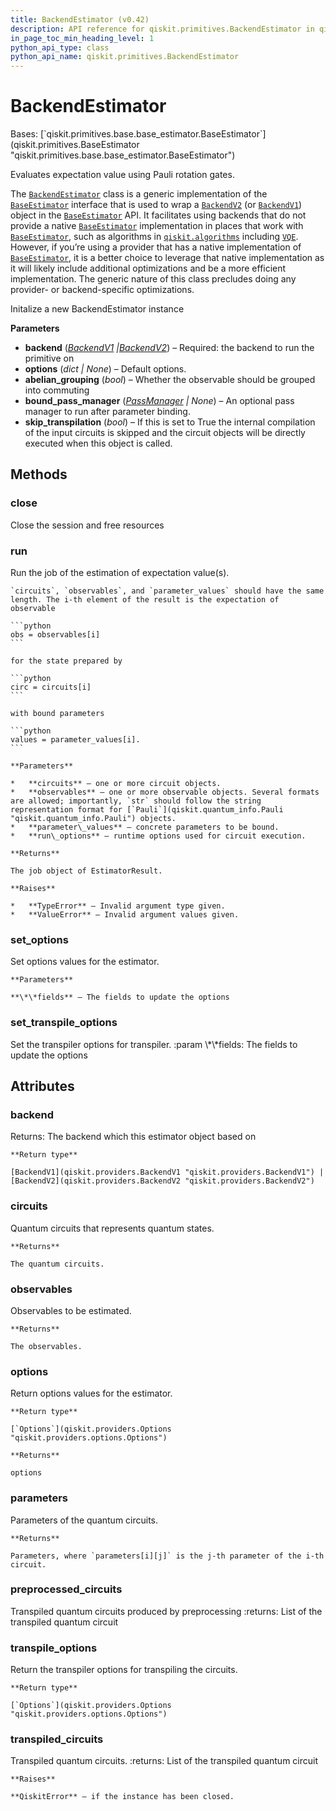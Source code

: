 ```yaml
---
title: BackendEstimator (v0.42)
description: API reference for qiskit.primitives.BackendEstimator in qiskit v0.42
in_page_toc_min_heading_level: 1
python_api_type: class
python_api_name: qiskit.primitives.BackendEstimator
---
```


# BackendEstimator

<Class id="qiskit.primitives.BackendEstimator" isDedicatedPage={true} github="https://github.com/qiskit/qiskit/tree/stable/0.23/qiskit/primitives/backend_estimator.py" signature="BackendEstimator(backend, options=None, abelian_grouping=True, bound_pass_manager=None, skip_transpilation=False)" modifiers="class">
  Bases: [`qiskit.primitives.base.base_estimator.BaseEstimator`](qiskit.primitives.BaseEstimator "qiskit.primitives.base.base_estimator.BaseEstimator")

  Evaluates expectation value using Pauli rotation gates.

  The [`BackendEstimator`](#qiskit.primitives.BackendEstimator "qiskit.primitives.BackendEstimator") class is a generic implementation of the [`BaseEstimator`](qiskit.primitives.BaseEstimator "qiskit.primitives.BaseEstimator") interface that is used to wrap a [`BackendV2`](qiskit.providers.BackendV2 "qiskit.providers.BackendV2") (or [`BackendV1`](qiskit.providers.BackendV1 "qiskit.providers.BackendV1")) object in the [`BaseEstimator`](qiskit.primitives.BaseEstimator "qiskit.primitives.BaseEstimator") API. It facilitates using backends that do not provide a native [`BaseEstimator`](qiskit.primitives.BaseEstimator "qiskit.primitives.BaseEstimator") implementation in places that work with [`BaseEstimator`](qiskit.primitives.BaseEstimator "qiskit.primitives.BaseEstimator"), such as algorithms in [`qiskit.algorithms`](algorithms#module-qiskit.algorithms "qiskit.algorithms") including [`VQE`](qiskit.algorithms.minimum_eigensolvers.VQE "qiskit.algorithms.minimum_eigensolvers.VQE"). However, if you’re using a provider that has a native implementation of [`BaseEstimator`](qiskit.primitives.BaseEstimator "qiskit.primitives.BaseEstimator"), it is a better choice to leverage that native implementation as it will likely include additional optimizations and be a more efficient implementation. The generic nature of this class precludes doing any provider- or backend-specific optimizations.

  Initalize a new BackendEstimator instance

  **Parameters**

  *   **backend** ([*BackendV1*](qiskit.providers.BackendV1 "qiskit.providers.BackendV1")  *|*[*BackendV2*](qiskit.providers.BackendV2 "qiskit.providers.BackendV2")) – Required: the backend to run the primitive on
  *   **options** (*dict | None*) – Default options.
  *   **abelian\_grouping** (*bool*) – Whether the observable should be grouped into commuting
  *   **bound\_pass\_manager** ([*PassManager*](qiskit.transpiler.PassManager "qiskit.transpiler.PassManager") *| None*) – An optional pass manager to run after parameter binding.
  *   **skip\_transpilation** (*bool*) – If this is set to True the internal compilation of the input circuits is skipped and the circuit objects will be directly executed when this object is called.

  ## Methods

  <span id="qiskit-primitives-backendestimator-close" />

  ### close

  <Function id="qiskit.primitives.BackendEstimator.close" signature="BackendEstimator.close()">
    Close the session and free resources
  </Function>

  <span id="qiskit-primitives-backendestimator-run" />

  ### run

  <Function id="qiskit.primitives.BackendEstimator.run" signature="BackendEstimator.run(circuits, observables, parameter_values=None, **run_options)">
    Run the job of the estimation of expectation value(s).

    `circuits`, `observables`, and `parameter_values` should have the same length. The i-th element of the result is the expectation of observable

    ```python
    obs = observables[i]
    ```

    for the state prepared by

    ```python
    circ = circuits[i]
    ```

    with bound parameters

    ```python
    values = parameter_values[i].
    ```

    **Parameters**

    *   **circuits** – one or more circuit objects.
    *   **observables** – one or more observable objects. Several formats are allowed; importantly, `str` should follow the string representation format for [`Pauli`](qiskit.quantum_info.Pauli "qiskit.quantum_info.Pauli") objects.
    *   **parameter\_values** – concrete parameters to be bound.
    *   **run\_options** – runtime options used for circuit execution.

    **Returns**

    The job object of EstimatorResult.

    **Raises**

    *   **TypeError** – Invalid argument type given.
    *   **ValueError** – Invalid argument values given.
  </Function>

  <span id="qiskit-primitives-backendestimator-set-options" />

  ### set\_options

  <Function id="qiskit.primitives.BackendEstimator.set_options" signature="BackendEstimator.set_options(**fields)">
    Set options values for the estimator.

    **Parameters**

    **\*\*fields** – The fields to update the options
  </Function>

  <span id="qiskit-primitives-backendestimator-set-transpile-options" />

  ### set\_transpile\_options

  <Function id="qiskit.primitives.BackendEstimator.set_transpile_options" signature="BackendEstimator.set_transpile_options(**fields)">
    Set the transpiler options for transpiler. :param \*\*fields: The fields to update the options
  </Function>

  ## Attributes

  ### backend

  <Attribute id="qiskit.primitives.BackendEstimator.backend">
    Returns: The backend which this estimator object based on

    **Return type**

    [BackendV1](qiskit.providers.BackendV1 "qiskit.providers.BackendV1") | [BackendV2](qiskit.providers.BackendV2 "qiskit.providers.BackendV2")
  </Attribute>

  ### circuits

  <Attribute id="qiskit.primitives.BackendEstimator.circuits">
    Quantum circuits that represents quantum states.

    **Returns**

    The quantum circuits.
  </Attribute>

  ### observables

  <Attribute id="qiskit.primitives.BackendEstimator.observables">
    Observables to be estimated.

    **Returns**

    The observables.
  </Attribute>

  ### options

  <Attribute id="qiskit.primitives.BackendEstimator.options">
    Return options values for the estimator.

    **Return type**

    [`Options`](qiskit.providers.Options "qiskit.providers.options.Options")

    **Returns**

    options
  </Attribute>

  ### parameters

  <Attribute id="qiskit.primitives.BackendEstimator.parameters">
    Parameters of the quantum circuits.

    **Returns**

    Parameters, where `parameters[i][j]` is the j-th parameter of the i-th circuit.
  </Attribute>

  ### preprocessed\_circuits

  <Attribute id="qiskit.primitives.BackendEstimator.preprocessed_circuits">
    Transpiled quantum circuits produced by preprocessing :returns: List of the transpiled quantum circuit
  </Attribute>

  ### transpile\_options

  <Attribute id="qiskit.primitives.BackendEstimator.transpile_options">
    Return the transpiler options for transpiling the circuits.

    **Return type**

    [`Options`](qiskit.providers.Options "qiskit.providers.options.Options")
  </Attribute>

  ### transpiled\_circuits

  <Attribute id="qiskit.primitives.BackendEstimator.transpiled_circuits">
    Transpiled quantum circuits. :returns: List of the transpiled quantum circuit

    **Raises**

    **QiskitError** – if the instance has been closed.
  </Attribute>
</Class>

